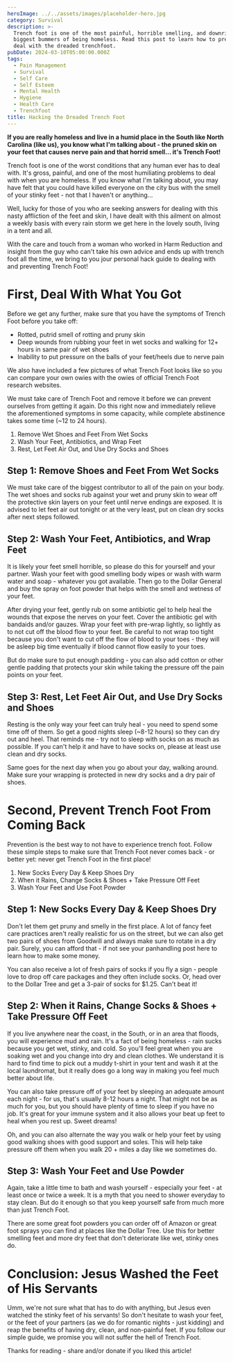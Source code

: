```yaml
---
heroImage: ../../assets/images/placeholder-hero.jpg
category: Survival
description: >-
  Trench foot is one of the most painful, horrible smelling, and downright
  biggest bummers of being homeless. Read this post to learn how to prevent and
  deal with the dreaded trenchfoot.
pubDate: 2024-03-10T05:00:00.000Z
tags:
  - Pain Management
  - Survival
  - Self Care
  - Self Esteem
  - Mental Health
  - Hygiene
  - Health Care
  - Trenchfoot
title: Hacking the Dreaded Trench Foot
---
```


**If you are really homeless and live in a humid place in the South like North Carolina (like us), you know what I'm talking about - the pruned skin on your feet that causes nerve pain and that horrid smell... it's Trench Foot!**

Trench foot is one of the worst conditions that any human ever has to deal with. It's gross, painful, and one of the most humiliating problems to deal with when you are homeless. If you know what I'm talking about, you may have felt that you could have killed everyone on the city bus with the smell of your stinky feet - not that I haven't or anything...

Well, lucky for those of you who are seeking answers for dealing with this nasty affliction of the feet and skin, I have dealt with this ailment on almost a weekly basis with every rain storm we get here in the lovely south, living in a tent and all.

With the care and touch from a woman who worked in Harm Reduction and insight from the guy who can't take his own advice and ends up with trench foot all the time, we bring to you jour personal hack guide to dealing with and preventing Trench Foot!

# First, Deal With What You Got

Before we get any further, make sure that you have the symptoms of Trench Foot before you take off:

- Rotted, putrid smell of rotting and pruny skin
- Deep wounds from rubbing your feet in wet socks and walking for 12+ hours in same pair of wet shoes
- Inability to put pressure on the balls of your feet/heels due to nerve pain

We also have included a few pictures of what Trench Foot looks like so you can compare your own owies with the owies of official Trench Foot research websites.

We must take care of Trench Foot and remove it before we can prevent ourselves from getting it again. Do this right now and immediately relieve the aforementioned symptoms in some capacity, while complete abstinence takes some time (\~12 to 24 hours).

1. Remove Wet Shoes and Feet From Wet Socks
2. Wash Your Feet, Antibiotics, and Wrap Feet
3. Rest, Let Feet Air Out, and Use Dry Socks and Shoes

## Step 1: Remove Shoes and Feet From Wet Socks

We must take care of the biggest contributor to all of the pain on your body. The wet shoes and socks rub against your wet and pruny skin to wear off the protective skin layers on your feet until nerve endings are exposed. It is advised to let feet air out tonight or at the very least, put on clean dry socks after next steps followed.

## Step 2: Wash Your Feet, Antibiotics, and Wrap Feet

It is likely your feet smell horrible, so please do this for yourself and your partner. Wash your feet with good smelling body wipes or wash with warm water and soap - whatever you got available. Then go to the Dollar General and buy the spray on foot powder that helps with the smell and wetness of your feet.

After drying your feet, gently rub on some antibiotic gel to help heal the wounds that expose the nerves on your feet. Cover the antibiotic gel with bandaids and/or gauzes. Wrap your feet with pre-wrap lightly, so lightly as to not cut off the blood flow to your feet. Be careful to not wrap too tight because you don't want to cut off the flow of blood to your toes - they will be asleep big time eventually if blood cannot flow easily to your toes.

But do make sure to put enough padding - you can also add cotton or other gentle padding that protects your skin while taking the pressure off the pain points on your feet.

## Step 3: Rest, Let Feet Air Out, and Use Dry Socks and Shoes

Resting is the only way your feet can truly heal - you need to spend some time off of them. So get a good nights sleep (\~8-12 hours) so they can dry out and heel. That reminds me - try not to sleep with socks on as much as possible. If you can't help it and have to have socks on, please at least use clean and dry socks.

Same goes for the next day when you go about your day, walking around. Make sure your wrapping is protected in new dry socks and a dry pair of shoes.

# Second, Prevent Trench Foot From Coming Back

Prevention is the best way to not have to experience trench foot. Follow these simple steps to make sure that Trench Foot never comes back - or better yet: never get Trench Foot in the first place!

1. New Socks Every Day & Keep Shoes Dry
2. When it Rains, Change Socks & Shoes + Take Pressure Off Feet
3. Wash Your Feet and Use Foot Powder

## Step 1: New Socks Every Day & Keep Shoes Dry

Don't let them get pruny and smelly in the first place. A lot of fancy feet care practices aren't really realistic for us on the street, but we can also get two pairs of shoes from Goodwill and always make sure to rotate in a dry pair. Surely, you can afford that - if not see your panhandling post here to learn how to make some money.

You can also receive a lot of fresh pairs of socks if you fly a sign - people love to drop off care packages and they often include socks. Or, head over to the Dollar Tree and get a 3-pair of socks for $1.25. Can't beat it!

## Step 2: When it Rains, Change Socks & Shoes + Take Pressure Off Feet

If you live anywhere near the coast, in the South, or in an area that floods, you will experience mud and rain. It's a fact of being homeless - rain sucks because you get wet, stinky, and cold. So you'll feel great when you are soaking wet and you change into dry and clean clothes. We understand it is hard to find time to pick out a muddy t-shirt in your tent and wash it at the local laundromat, but it really does go a long way in making you feel much better about life.

You can also take pressure off of your feet by sleeping an adequate amount each night - for us, that's usually 8-12 hours a night. That might not be as much for you, but you should have plenty of time to sleep if you have no job. It's great for your immune system and it also allows your beat up feet to heal when you rest up. Sweet dreams!

Oh, and you can also alternate the way you walk or help your feet by using good walking shoes with good support and soles. This will help take pressure off them when you walk 20 + miles a day like we sometimes do.

## Step 3: Wash Your Feet and Use Powder

Again, take a little time to bath and wash yourself - especially your feet - at least once or twice a week. It is a myth that you need to shower everyday to stay clean. But do it enough so that you keep yourself safe from much more than just Trench Foot.

There are some great foot powders you can order off of Amazon or great foot sprays you can find at places like the Dollar Tree. Use this for better smelling feet and more dry feet that don't deteriorate like wet, stinky ones do.

# Conclusion: Jesus Washed the Feet of His Servants

Umm, we're not sure what that has to do with anything, but Jesus even watched the stinky feet of his servants! So don't hesitate to wash your feet, or the feet of your partners (as we do for romantic nights - just kidding) and reap the benefits of having dry, clean, and non-painful feet. If you follow our simple guide, we promise you will not suffer the hell of Trench Foot.

Thanks for reading - share and/or donate if you liked this article!
